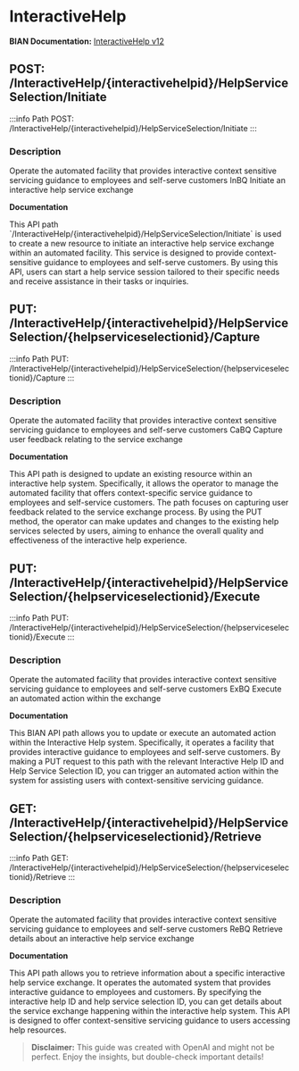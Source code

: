 # InteractiveHelp

**BIAN Documentation:** [InteractiveHelp v12](https://app.swaggerhub.com/apis/BIAN-3/InteractiveHelp/12.0.0)

## POST: /InteractiveHelp/\{interactivehelpid\}/HelpServiceSelection/Initiate

:::info Path
POST: /InteractiveHelp/\{interactivehelpid\}/HelpServiceSelection/Initiate
:::

### Description

Operate the automated facility that provides interactive context sensitive servicing guidance to employees and self\-serve customers InBQ Initiate an interactive help service exchange

**Documentation**

This API path \`/InteractiveHelp/\{interactivehelpid\}/HelpServiceSelection/Initiate\` is used to create a new resource to initiate an interactive help service exchange within an automated facility\. This service is designed to provide context\-sensitive guidance to employees and self\-serve customers\. By using this API\, users can start a help service session tailored to their specific needs and receive assistance in their tasks or inquiries\.

## PUT: /InteractiveHelp/\{interactivehelpid\}/HelpServiceSelection/\{helpserviceselectionid\}/Capture

:::info Path
PUT: /InteractiveHelp/\{interactivehelpid\}/HelpServiceSelection/\{helpserviceselectionid\}/Capture
:::

### Description

Operate the automated facility that provides interactive context sensitive servicing guidance to employees and self\-serve customers CaBQ Capture user feedback relating to the service exchange

**Documentation**

This API path is designed to update an existing resource within an interactive help system\. Specifically\, it allows the operator to manage the automated facility that offers context\-specific service guidance to employees and self\-service customers\. The path focuses on capturing user feedback related to the service exchange process\. By using the PUT method\, the operator can make updates and changes to the existing help services selected by users\, aiming to enhance the overall quality and effectiveness of the interactive help experience\.

## PUT: /InteractiveHelp/\{interactivehelpid\}/HelpServiceSelection/\{helpserviceselectionid\}/Execute

:::info Path
PUT: /InteractiveHelp/\{interactivehelpid\}/HelpServiceSelection/\{helpserviceselectionid\}/Execute
:::

### Description

Operate the automated facility that provides interactive context sensitive servicing guidance to employees and self\-serve customers ExBQ Execute an automated action within the exchange

**Documentation**

This BIAN API path allows you to update or execute an automated action within the Interactive Help system\. Specifically\, it operates a facility that provides interactive guidance to employees and self\-serve customers\. By making a PUT request to this path with the relevant Interactive Help ID and Help Service Selection ID\, you can trigger an automated action within the system for assisting users with context\-sensitive servicing guidance\.

## GET: /InteractiveHelp/\{interactivehelpid\}/HelpServiceSelection/\{helpserviceselectionid\}/Retrieve

:::info Path
GET: /InteractiveHelp/\{interactivehelpid\}/HelpServiceSelection/\{helpserviceselectionid\}/Retrieve
:::

### Description

Operate the automated facility that provides interactive context sensitive servicing guidance to employees and self\-serve customers ReBQ Retrieve details about an interactive help service exchange

**Documentation**

This API path allows you to retrieve information about a specific interactive help service exchange\. It operates the automated system that provides interactive guidance to employees and customers\. By specifying the interactive help ID and help service selection ID\, you can get details about the service exchange happening within the interactive help system\. This API is designed to offer context\-sensitive servicing guidance to users accessing help resources\.

> **Disclaimer:** This guide was created with OpenAI and might not be perfect. Enjoy the insights, but double-check important details!
